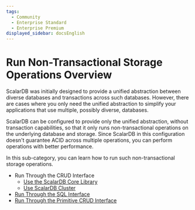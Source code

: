 ```yaml
---
tags:
  - Community
  - Enterprise Standard
  - Enterprise Premium
displayed_sidebar: docsEnglish
---
```


# Run Non-Transactional Storage Operations Overview

ScalarDB was initially designed to provide a unified abstraction between diverse databases and transactions across such databases. However, there are cases where you only need the unified abstraction to simplify your applications that use multiple, possibly diverse, databases.

ScalarDB can be configured to provide only the unified abstraction, without transaction capabilities, so that it only runs non-transactional operations on the underlying database and storage. Since ScalarDB in this configuration doesn't guarantee ACID across multiple operations, you can perform operations with better performance.

In this sub-category, you can learn how to run such non-transactional storage operations.

- Run Through the CRUD Interface
  - [Use the ScalarDB Core Library](run-non-transactional-storage-operations-through-library.mdx)
  - [Use ScalarDB Cluster](scalardb-cluster/run-non-transactional-storage-operations-through-scalardb-cluster.mdx)
- [Run Through the SQL Interface](scalardb-cluster/run-non-transactional-storage-operations-through-sql-interface.mdx)
- [Run Through the Primitive CRUD Interface](run-non-transactional-storage-operations-through-primitive-crud-interface.mdx)

